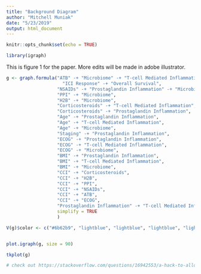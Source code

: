 ---
title: "Background Diagram"
author: "Mitchell Muniak"
date: "5/23/2019"
output: html_document
---

```{r setup, include=FALSE}
knitr::opts_chunk$set(echo = TRUE)

library(igraph)
```


This is figure 1 for the paper.  More edits will be made in adobe illustrator.


```{r, out.width="100%", out.height="100%"}

g <- graph.formula("ATB" -+ "Microbiome" -+ "T-cell Mediated Inflammation" -+ 
                     "ICI Response" -+ "Overall Survival",
                   "NSAIDs" -+ "Prostaglandin Inflammation" -+ "Microbiome",
                   "PPI" -+ "Microbiome",
                   "H2B" -+ "Microbiome",
                   "Corticosteroids" -+ "T-cell Mediated Inflammation",
                   "Corticosteroids" -+ "Prostaglandin Inflammation",
                   "Age" -+ "Prostaglandin Inflammation",
                   "Age" -+ "T-cell Mediated Inflammation",
                   "Age" -+ "Microbiome",
                   "Staging" -+ "Prostaglandin Inflammation",
                   "ECOG" -+ "Prostaglandin Inflammation",
                   "ECOG" -+ "T-cell Mediated Inflammation",
                   "ECOG" -+ "Microbiome",
                   "BMI" -+ "Prostaglandin Inflammation",
                   "BMI" -+ "T-cell Mediated Inflammation",
                   "BMI" -+ "Microbiome",
                   "CCI" -+ "Corticosteroids",
                   "CCI" -+ "H2B",
                   "CCI" -+ "PPI",
                   "CCI" -+ "NSAIDs",
                   "CCI" -+ "ATB",
                   "CCI" -+ "ECOG",
                   "Prostaglandin Inflammation" -+ "T-cell Mediated Inflammation",
                   simplify = TRUE
                   )

V(g)$color <- c("#6b62b9", "lightblue", "lightblue", "lightblue", "lightblue", "#6b62b9", "lightblue", "#6b62b9", "#6b62b9", "#6b62b9", "#bb5542","#bb5542","#bb5542","#bb5542","#bb5542")


plot.igraph(g, size = 90)

tkplot(g)

# check out https://stackoverflow.com/questions/16942553/a-hack-to-allow-arrows-size-in-r-igraph-to-match-edge-width for size
```



